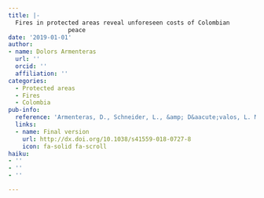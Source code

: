 ```yaml
---
title: |-
  Fires in protected areas reveal unforeseen costs of Colombian
                 peace
date: '2019-01-01'
author:
- name: Dolors Armenteras
  url: ''
  orcid: ''
  affiliation: ''
categories:
  - Protected areas
  - Fires
  - Colombia
pub-info:
  reference: 'Armenteras, D., Schneider, L., &amp; D&aacute;valos, L. M. (2019). Fires in protected areas reveal unforeseen costs of Colombian peace. <em>Nature Ecology &amp; Evolution</em>, <em>3</em>(1), 20&ndash;23.'
  links:
  - name: Final version
    url: http://dx.doi.org/10.1038/s41559-018-0727-8
    icon: fa-solid fa-scroll
haiku:
- ''
- ''
- ''

---
```

